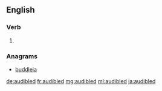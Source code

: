 ==English==

===Verb===
{{head|en}}

# {{en-past of|audible}}

===Anagrams===
* [[buddleia#English|buddleia]]

[[de:audibled]]
[[fr:audibled]]
[[mg:audibled]]
[[ml:audibled]]
[[ja:audibled]]